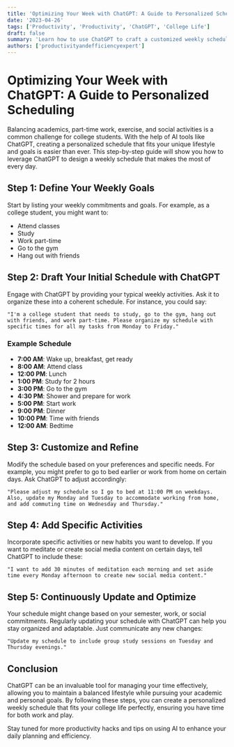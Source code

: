 ```yaml
---
title: 'Optimizing Your Week with ChatGPT: A Guide to Personalized Scheduling'
date: '2023-04-26'
tags: ['Productivity', 'Productivity', 'ChatGPT', 'College Life']
draft: false
summary: 'Learn how to use ChatGPT to craft a customized weekly schedule that aligns with your college lifestyle, including study sessions, work commitments, gym time, and social activities.'
authors: ['productivityandefficiencyexpert']
---
```


# Optimizing Your Week with ChatGPT: A Guide to Personalized Scheduling

Balancing academics, part-time work, exercise, and social activities is a common challenge for college students. With the help of AI tools like ChatGPT, creating a personalized schedule that fits your unique lifestyle and goals is easier than ever. This step-by-step guide will show you how to leverage ChatGPT to design a weekly schedule that makes the most of every day.

## Step 1: Define Your Weekly Goals

Start by listing your weekly commitments and goals. For example, as a college student, you might want to:

- Attend classes
- Study
- Work part-time
- Go to the gym
- Hang out with friends

## Step 2: Draft Your Initial Schedule with ChatGPT

Engage with ChatGPT by providing your typical weekly activities. Ask it to organize these into a coherent schedule. For instance, you could say:

```plainText
"I'm a college student that needs to study, go to the gym, hang out with friends, and work part-time. Please organize my schedule with specific times for all my tasks from Monday to Friday."
```

### Example Schedule

- **7:00 AM**: Wake up, breakfast, get ready
- **8:00 AM**: Attend class
- **12:00 PM**: Lunch
- **1:00 PM**: Study for 2 hours
- **3:00 PM**: Go to the gym
- **4:30 PM**: Shower and prepare for work
- **5:00 PM**: Start work
- **9:00 PM**: Dinner
- **10:00 PM**: Time with friends
- **12:00 AM**: Bedtime

## Step 3: Customize and Refine

Modify the schedule based on your preferences and specific needs. For example, you might prefer to go to bed earlier or work from home on certain days. Ask ChatGPT to adjust accordingly:

```plainText
"Please adjust my schedule so I go to bed at 11:00 PM on weekdays. Also, update my Monday and Tuesday to accommodate working from home, and add commuting time on Wednesday and Thursday."
```

## Step 4: Add Specific Activities

Incorporate specific activities or new habits you want to develop. If you want to meditate or create social media content on certain days, tell ChatGPT to include these:

```plainText
"I want to add 30 minutes of meditation each morning and set aside time every Monday afternoon to create new social media content."
```

## Step 5: Continuously Update and Optimize

Your schedule might change based on your semester, work, or social commitments. Regularly updating your schedule with ChatGPT can help you stay organized and adaptable. Just communicate any new changes:

```plainText
"Update my schedule to include group study sessions on Tuesday and Thursday evenings."
```

## Conclusion

ChatGPT can be an invaluable tool for managing your time effectively, allowing you to maintain a balanced lifestyle while pursuing your academic and personal goals. By following these steps, you can create a personalized weekly schedule that fits your college life perfectly, ensuring you have time for both work and play.

Stay tuned for more productivity hacks and tips on using AI to enhance your daily planning and efficiency.
